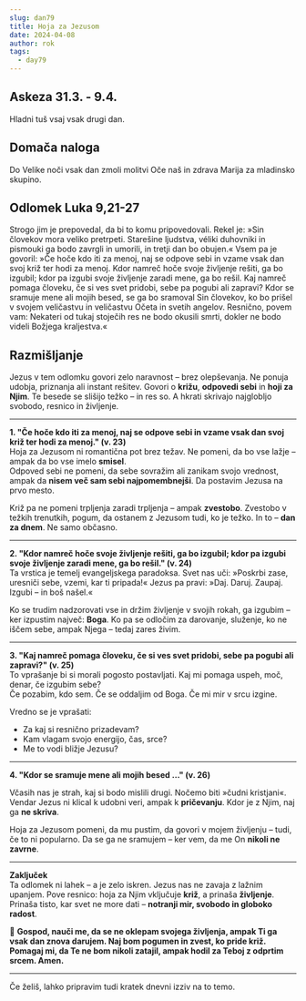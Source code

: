 ```yaml
---
slug: dan79
title: Hoja za Jezusom
date: 2024-04-08
author: rok
tags:
  - day79
---
```


## Askeza 31.3. - 9.4.

Hladni tuš vsaj vsak drugi dan.

## Domača naloga

Do Velike noči vsak dan zmoli molitvi Oče naš in zdrava Marija za mladinsko skupino.

## Odlomek Luka 9,21-27

Strogo jim je prepovedal, da bi to komu pripovedovali. Rekel je: »Sin človekov mora veliko pretrpeti. Starešine ljudstva, véliki duhovniki in pismouki ga bodo zavrgli in umorili, in tretji dan bo obujen.« Vsem pa je govoril: »Če hoče kdo iti za menoj, naj se odpove sebi in vzame vsak dan svoj križ ter hodi za menoj. Kdor namreč hoče svoje življenje rešiti, ga bo izgubil; kdor pa izgubi svoje življenje zaradi mene, ga bo rešil. Kaj namreč pomaga človeku, če si ves svet pridobi, sebe pa pogubi ali zapravi? Kdor se sramuje mene ali mojih besed, se ga bo sramoval Sin človekov, ko bo prišel v svojem veličastvu in veličastvu Očeta in svetih angelov. Resnično, povem vam: Nekateri od tukaj stoječih res ne bodo okusili smrti, dokler ne bodo videli Božjega kraljestva.«

## Razmišljanje

Jezus v tem odlomku govori zelo naravnost – brez olepševanja. Ne ponuja udobja, priznanja ali instant rešitev. Govori o **križu**, **odpovedi sebi** in **hoji za Njim**. Te besede se slišijo težko – in res so. A hkrati skrivajo najglobljo svobodo, resnico in življenje.

---

**1. "Če hoče kdo iti za menoj, naj se odpove sebi in vzame vsak dan svoj križ ter hodi za menoj." (v. 23)**  
Hoja za Jezusom ni romantična pot brez težav. Ne pomeni, da bo vse lažje – ampak da bo vse imelo **smisel**.  
Odpoved sebi ne pomeni, da sebe sovražim ali zanikam svojo vrednost, ampak da **nisem več sam sebi najpomembnejši**. Da postavim Jezusa na prvo mesto.

Križ pa ne pomeni trpljenja zaradi trpljenja – ampak **zvestobo**. Zvestobo v težkih trenutkih, pogum, da ostanem z Jezusom tudi, ko je težko. In to – **dan za dnem**. Ne samo občasno.

---

**2. "Kdor namreč hoče svoje življenje rešiti, ga bo izgubil; kdor pa izgubi svoje življenje zaradi mene, ga bo rešil." (v. 24)**  
Ta vrstica je temelj evangeljskega paradoksa. Svet nas uči: »Poskrbi zase, uresniči sebe, vzemi, kar ti pripada!« Jezus pa pravi: »Daj. Daruj. Zaupaj. Izgubi – in boš našel.«

Ko se trudim nadzorovati vse in držim življenje v svojih rokah, ga izgubim – ker izpustim največ: **Boga**. Ko pa se odločim za darovanje, služenje, ko ne iščem sebe, ampak Njega – tedaj zares živim.

---

**3. "Kaj namreč pomaga človeku, če si ves svet pridobi, sebe pa pogubi ali zapravi?" (v. 25)**  
To vprašanje bi si morali pogosto postavljati. Kaj mi pomaga uspeh, moč, denar, če izgubim sebe?  
Če pozabim, kdo sem. Če se oddaljim od Boga. Če mi mir v srcu izgine.

Vredno se je vprašati:

- Za kaj si resnično prizadevam?
- Kam vlagam svojo energijo, čas, srce?
- Me to vodi bližje Jezusu?

---

**4. "Kdor se sramuje mene ali mojih besed …" (v. 26)**

Včasih nas je strah, kaj si bodo mislili drugi. Nočemo biti »čudni kristjani«. Vendar Jezus ni klical k udobni veri, ampak k **pričevanju**. Kdor je z Njim, naj ga **ne skriva**.

Hoja za Jezusom pomeni, da mu pustim, da govori v mojem življenju – tudi, če to ni popularno. Da se ga ne sramujem – ker vem, da me On **nikoli ne zavrne**.

---

**Zaključek**  
Ta odlomek ni lahek – a je zelo iskren. Jezus nas ne zavaja z lažnim upanjem. Pove resnico: hoja za Njim vključuje **križ**, a prinaša **življenje**. Prinaša tisto, kar svet ne more dati – **notranji mir, svobodo in globoko radost**.

🙏 **Gospod, nauči me, da se ne oklepam svojega življenja, ampak Ti ga vsak dan znova darujem. Naj bom pogumen in zvest, ko pride križ. Pomagaj mi, da Te ne bom nikoli zatajil, ampak hodil za Teboj z odprtim srcem. Amen.**

---

Če želiš, lahko pripravim tudi kratek dnevni izziv na to temo.
